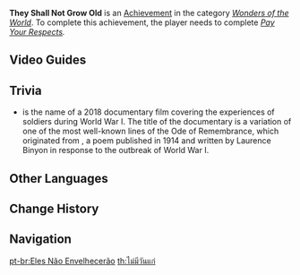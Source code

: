 {{Achievement Infobox
|title        = 
|id           = 81111
|order id     = 1107
|category     = Wonders of the World
|description  = Pay your respects to the deceased.
|requirements = Complete ''[[Pay Your Respects]].''
|primogems    = 5
|tracking     = 
|hidden       = 1
|topic        = 
|type         = Exploration
}}
'''They Shall Not Grow Old''' is an [[Achievement]] in the category ''[[Wonders of the World]]''. To complete this achievement, the player needs to complete ''[[Pay Your Respects]].''
<!--
==Trivia==
-->
==Video Guides==
{{EVT
|video1   = https://youtu.be/TdpeTHcS2O8
|caption1 = "They Shall Not Grow Old" Achievement Guide
}}

==Trivia==
* ''{{w|They Shall Not Grow Old}}'' is the name of a 2018 documentary film covering the experiences of soldiers during World War I. The title of the documentary is a variation of one of the most well-known lines of the Ode of Remembrance, which originated from {{w|For the Fallen|"For the Fallen"}}, a poem published in 1914 and written by Laurence Binyon in response to the outbreak of World War I.

==Other Languages==
{{Other Languages
|en      = They Shall Not Grow Old
|zhs     = 不再变老
|zhs_rm  = Bù Zài Biàn Lǎo
|zht     = 不再變老
|zht_rm  = Bù Zài Biàn Lǎo
|zh_tl   = No More Aging
|ja      = 老いることなし
|ja_rm   = Oiru Koto Nashi
|ja_tl   = Without Aging
|ko      = 더 이상 늙지 않아
|ko_rm   = Deo Isang Neukjji Ana
|ko_tl   = No More Aging
|es      = Jamás llegarán a viejos
|es_tl   = They Will Never Become Old
|fr      = Pourquoi vieillir
|fr_tl   = Why Aging
|ru      = Они никогда не состарятся
|ru_tl   = They Will Never Grow Old
|th      = ไม่มีวันแก่
|th_rm   = 
|th_tl   = 
|vi      = Không Còn Già Đi Nữa
|vi_tl   = 
|de      = Sie sollen nicht alt werden
|de_tl   = They Shall Not Grow Old
|id      = Tidak Menua Lagi
|id_tl   = Not Growing Old Anymore
|pt      = Eles Não Envelhecerão
|pt_tl   = 
|tr      = Toprağın Altındakiler Yaşlanmaz
|tr_tl   = 
|it      = Vecchiaia sconfitta
|it_tl   = 
}}

==Change History==
{{Change History|2.0}}
<!--
==References==
{{Reflist}}
-->
==Navigation==
{{Achievement Navbox|Wonders of the World|Exploration}}

[[pt-br:Eles Não Envelhecerão]]
[[th:ไม่มีวันแก่]]